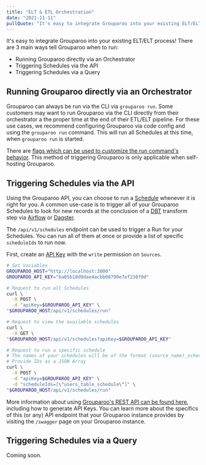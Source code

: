 ```yaml
---
title: "ELT & ETL Orchestration"
date: "2021-11-11"
pullQuote: "It's easy to integrate Grouparoo into your existing ELT/ELT process"
---
```


It's easy to integrate Grouparoo into your existing ELT/ELT process! There are 3 main ways tell Grouparoo when to run:

- Running Grouparoo directly via an Orchestrator
- Triggering Schedules via the API
- Triggering Schedules via a Query

## Running Grouparoo directly via an Orchestrator

Grouparoo can always be run via the CLI via `grouparoo run`. Some customers may want to run Grouparoo via the CLI directly from their orchestrator a the proper time at the end of their ETL/ELT pipeline. For these use cases, we recommend configuring Grouparoo via code config and using the `grouparoo run` command. This will run all Schedules at this time, when `grouparoo run` is started.

There are [flags which can be used to customize the run command's behavior](/docs/cli/run#run). This method of triggering Grouparoo is only applicable when self-hosting Grouparoo.

## Triggering Schedules via the API

Using the Grouparoo API, you can choose to run a [Schedule](/docs/getting-started/product-concepts#schedule) whenever it is right for you. A common use-case is to trigger all of your Grouparoo Schedules to look for new records at the conclusion of a [DBT](https://www.getdbt.com/) transform step via [Airflow](https://airflow.apache.org/) or [Dagster](https://dagster.io/).

The `/api/v1/schedules` endpoint can be used to trigger a Run for your Schedules. You can run all of them at once or provide a list of specific `scheduleIds` to run now.

First, create an [API Key]() with the `write` permission on `Sources`.

```bash
# Set Variables
GROUPAROO_HOST="http://localhost:3000"
GROUPAROO_API_KEY="ba05b18d9dae4acbb08799e7ef238f0d"

# Request to run all Schedules
curl \
  -X POST \
  -d "apiKey=$GROUPAROO_API_KEY" \
"$GROUPAROO_HOST/api/v1/schedules/run"

# Request to view the available schedules
curl \
  -X GET \
"$GROUPAROO_HOST/api/v1/schedules?apiKey=$GROUPAROO_API_KEY"

# Request to run a specific schedule
# The names of your schedules will be of the format (source_name)_schedule
# Provide IDs as a JSON Array
curl \
  -X POST \
  -d "apiKey=$GROUPAROO_API_KEY" \
  -d "scheduleIds=[\"users_table_schedule\"]" \
"$GROUPAROO_HOST/api/v1/schedules/run"
```

More information about using [Grouparoo's REST API can be found here](/docs/support/rest-api), including how to generate API Keys. You can learn more about the specifics of this (or any) API endpoint that your Grouparoo instance provides by visiting the `/swagger` page on your Grouparoo instance.

## Triggering Schedules via a Query

Coming soon.
